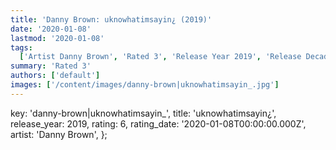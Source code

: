 ```yaml
---
title: 'Danny Brown: uknowhatimsayin¿ (2019)'
date: '2020-01-08'
lastmod: '2020-01-08'
tags:
  ['Artist Danny Brown', 'Rated 3', 'Release Year 2019', 'Release Decade 2010']
summary: 'Rated 3'
authors: ['default']
images: ['/content/images/danny-brown|uknowhatimsayin_.jpg']
---
```


  key: 'danny-brown|uknowhatimsayin_',
  title: 'uknowhatimsayin¿',
  release_year: 2019,
  rating: 6,
  rating_date: '2020-01-08T00:00:00.000Z',
  artist: 'Danny Brown',
};

<MusicRating data={data} />
